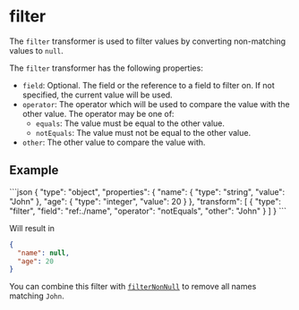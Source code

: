
# filter

The `filter` transformer is used to filter values by converting
non-matching values to `null`.

The `filter` transformer has the following properties:

- `field`: Optional. The field or the reference to a field to filter on.
  If not specified, the current value will be used.
- `operator`: The operator which will be used to compare the value with the other value.
  The operator may be one of:
  - `equals`: The value must be equal to the other value.
  - `notEquals`: The value must not be equal to the other value.
- `other`: The other value to compare the value with.

## Example

<RunCode>
```json
{
  "type": "object",
  "properties": {
    "name": {
      "type": "string",
      "value": "John"
    },
    "age": {
      "type": "integer",
      "value": 20
    }
  },
  "transform": [
    {
      "type": "filter",
      "field": "ref:./name",
      "operator": "notEquals",
      "other": "John"
    }
  ]
}
```
</RunCode>

Will result in

```json
{
  "name": null,
  "age": 20
}
```

You can combine this filter with [`filterNonNull`](filterNonNull.md) to remove
all names matching `John`.
